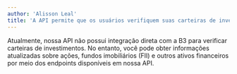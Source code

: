 ```yaml
---
author: 'Alisson Leal'
title: 'A API permite que os usuários verifiquem suas carteiras de investimentos na B3 (ações, FII, etc)?'
---
```


Atualmente, nossa API não possui integração direta com a B3 para verificar carteiras de investimentos. No entanto, você pode obter informações atualizadas sobre ações, fundos imobiliários (FII) e outros ativos financeiros por meio dos endpoints disponíveis em nossa API.
